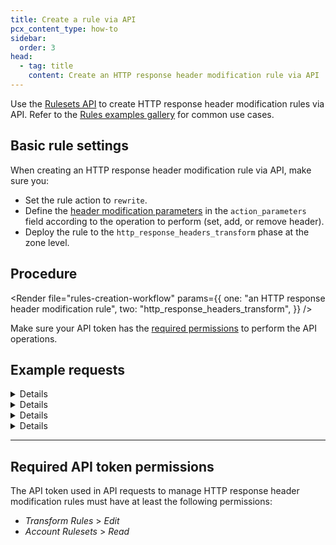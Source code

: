 ```yaml
---
title: Create a rule via API
pcx_content_type: how-to
sidebar:
  order: 3
head:
  - tag: title
    content: Create an HTTP response header modification rule via API
---
```



Use the [Rulesets API](/ruleset-engine/rulesets-api/) to create HTTP response header modification rules via API. Refer to the [Rules examples gallery](/rules/transform/examples/?operation=Response+modification) for common use cases.

## Basic rule settings

When creating an HTTP response header modification rule via API, make sure you:

- Set the rule action to `rewrite`.
- Define the [header modification parameters](/rules/transform/request-header-modification/reference/parameters/) in the `action_parameters` field according to the operation to perform (set, add, or remove header).
- Deploy the rule to the `http_response_headers_transform` phase at the zone level.

## Procedure

<Render
	file="rules-creation-workflow"
	params={{
		one: "an HTTP response header modification rule",
		two: "http_response_headers_transform",
	}}
/>

Make sure your API token has the [required permissions](#required-api-token-permissions) to perform the API operations.

## Example requests

<Details header="Example: Set an HTTP response header to a static value">

The following example configures the rules of an existing phase ruleset (`{ruleset_id}`) to a single HTTP response header modification rule — setting an HTTP response header to a static value — using the [Update a zone ruleset](/api/operations/updateZoneRuleset) operation. The response will contain the complete definition of the ruleset you updated.

```bash
curl --request PUT \
https://api.cloudflare.com/client/v4/zones/{zone_id}/rulesets/{ruleset_id} \
--header "Authorization: Bearer <API_TOKEN>" \
--header "Content-Type: application/json" \
--data '{
  "rules": [
    {
      "expression": "(starts_with(http.request.uri.path, \"/en/\"))",
      "description": "My first HTTP response header modification rule",
      "action": "rewrite",
      "action_parameters": {
        "headers": {
          "X-Source": {
            "operation": "set",
            "value": "Cloudflare"
          }
        }
      }
    }
  ]
}'
```

```json output
{
	"result": {
		"id": "<RULESET_ID>",
		"name": "Zone-level Response Headers Transform Ruleset",
		"description": "Zone-level ruleset that will execute Response Header Modification Rules.",
		"kind": "zone",
		"version": "2",
		"rules": [
			{
				"id": "<RULE_ID>",
				"version": "1",
				"action": "rewrite",
				"action_parameters": {
					"headers": {
						"X-Source": {
							"operation": "set",
							"value": "Cloudflare"
						}
					}
				},
				"expression": "(starts_with(http.request.uri.path, \"/en/\"))",
				"description": "My first HTTP response header modification rule",
				"last_updated": "2021-04-14T14:42:04.219025Z",
				"ref": "<RULE_REF>"
			}
		],
		"last_updated": "2021-04-14T14:42:04.219025Z",
		"phase": "http_response_headers_transform"
	},
	"success": true,
	"errors": [],
	"messages": []
}
```

</Details>

<Details header="Example: Set an HTTP response header to a dynamic value">

The following example configures the rules of an existing phase ruleset (`{ruleset_id}`) to a single HTTP response header modification rule — setting an HTTP response header to a dynamic value — using the [Update a zone ruleset](/api/operations/updateZoneRuleset) operation. The response will contain the complete definition of the ruleset you updated.

```bash
curl --request PUT \
https://api.cloudflare.com/client/v4/zones/{zone_id}/rulesets/{ruleset_id} \
--header "Authorization: Bearer <API_TOKEN>" \
--header "Content-Type: application/json" \
--data '{
  "rules": [
    {
      "expression": "(starts_with(http.request.uri.path, \"/en/\"))",
      "description": "My first HTTP response header modification rule",
      "action": "rewrite",
      "action_parameters": {
        "headers": {
          "X-Bot-Score": {
            "operation": "set",
            "expression": "to_string(cf.bot_management.score)"
          }
        }
      }
    }
  ]
}'
```

```json output
{
	"result": {
		"id": "<RULESET_ID>",
		"name": "Zone-level Response Headers Transform Ruleset",
		"description": "Zone-level ruleset that will execute Response Header Modification Rules.",
		"kind": "zone",
		"version": "2",
		"rules": [
			{
				"id": "<RULE_ID>",
				"version": "1",
				"action": "rewrite",
				"action_parameters": {
					"headers": {
						"X-Bot-Score": {
							"operation": "set",
							"expression": "to_string(cf.bot_management.score)"
						}
					}
				},
				"expression": "(starts_with(http.request.uri.path, \"/en/\"))",
				"description": "My first HTTP response header modification rule",
				"last_updated": "2021-04-14T14:42:04.219025Z",
				"ref": "<RULE_REF>"
			}
		],
		"last_updated": "2021-04-14T14:42:04.219025Z",
		"phase": "http_response_headers_transform"
	},
	"success": true,
	"errors": [],
	"messages": []
}
```

</Details>

<Details header="Example: Add a `set-cookie` HTTP response header with a static value">

The following example configures the rules of an existing phase ruleset (`{ruleset_id}`) to a single HTTP response header modification rule — adding a `set-cookie` HTTP response header with a static value — using the [Update a zone ruleset](/api/operations/updateZoneRuleset) operation. By configuring the rule with the `add` operation you will keep any existing `set-cookie` headers that may already exist in the response. The response will contain the complete definition of the ruleset you updated.

```bash
curl --request PUT \
https://api.cloudflare.com/client/v4/zones/{zone_id}/rulesets/{ruleset_id} \
--header "Authorization: Bearer <API_TOKEN>" \
--header "Content-Type: application/json" \
--data '{
  "rules": [
    {
      "expression": "(starts_with(http.request.uri.path, \"/en/\"))",
      "description": "My first HTTP response header modification rule",
      "action": "rewrite",
      "action_parameters": {
        "headers": {
          "set-cookie": {
            "operation": "add",
            "value": "mycookie=custom_value"
          }
        }
      }
    }
  ]
}'
```

```json output
{
	"result": {
		"id": "<RULESET_ID>",
		"name": "Zone-level Response Headers Transform Ruleset",
		"description": "Zone-level ruleset that will execute Response Header Modification Rules.",
		"kind": "zone",
		"version": "2",
		"rules": [
			{
				"id": "<RULE_ID>",
				"version": "1",
				"action": "rewrite",
				"action_parameters": {
					"headers": {
						"set-cookie": {
							"operation": "add",
							"value": "mycookie=custom_value"
						}
					}
				},
				"expression": "(starts_with(http.request.uri.path, \"/en/\"))",
				"description": "My first HTTP response header modification rule",
				"last_updated": "2021-04-14T14:42:04.219025Z",
				"ref": "<RULE_REF>"
			}
		],
		"last_updated": "2021-04-14T14:42:04.219025Z",
		"phase": "http_response_headers_transform"
	},
	"success": true,
	"errors": [],
	"messages": []
}
```

</Details>

<Details header="Example: Remove an HTTP response header">

The following example sets the rules of an existing phase ruleset (`<RULESET_ID>`) to a single HTTP response header modification rule — removing an HTTP response header — using the [Update a zone ruleset](/api/operations/updateZoneRuleset) operation. The response will contain the complete definition of the ruleset you updated.

```bash
curl --request PUT \
https://api.cloudflare.com/client/v4/zones/{zone_id}/rulesets/{ruleset_id} \
--header "Authorization: Bearer <API_TOKEN>" \
--header "Content-Type: application/json" \
--data '{
  "rules": [
    {
      "expression": "(starts_with(http.request.uri.path, \"/en/\"))",
      "description": "My first HTTP response header modification rule",
      "action": "rewrite",
      "action_parameters": {
        "headers": {
          "cf-connecting-ip": {
            "operation": "remove"
          }
        }
      }
    }
  ]
}'
```

```json output
{
	"result": {
		"id": "<RULESET_ID>",
		"name": "Zone-level Response Headers Transform Ruleset",
		"description": "Zone-level ruleset that will execute Response Header Modification Rules.",
		"kind": "zone",
		"version": "2",
		"rules": [
			{
				"id": "<RULE_ID>",
				"version": "1",
				"action": "rewrite",
				"action_parameters": {
					"headers": {
						"cf-connecting-ip": {
							"operation": "remove"
						}
					}
				},
				"expression": "(starts_with(http.request.uri.path, \"/en/\"))",
				"description": "My first HTTP response header modification rule",
				"last_updated": "2021-04-14T14:42:04.219025Z",
				"ref": "<RULE_REF>"
			}
		],
		"last_updated": "2021-04-14T14:42:04.219025Z",
		"phase": "http_response_headers_transform"
	},
	"success": true,
	"errors": [],
	"messages": []
}
```

</Details>

---

## Required API token permissions

The API token used in API requests to manage HTTP response header modification rules must have at least the following permissions:

- _Transform Rules_ > _Edit_
- _Account Rulesets_ > _Read_
